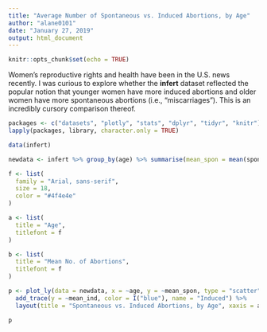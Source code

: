 ```yaml
---
title: "Average Number of Spontaneous vs. Induced Abortions, by Age"
author: "alane0101"
date: "January 27, 2019"
output: html_document
---
```


```r
knitr::opts_chunk$set(echo = TRUE)
```

Women's reproductive rights and health have been in the U.S. news recently. I was curious to explore whether the **infert** dataset reflected the popular notion that younger women have more induced abortions and older women have more spontaneous abortions (i.e., "miscarriages"). This is an incredibly cursory comparison thereof.

```r
packages <- c("datasets", "plotly", "stats", "dplyr", "tidyr", "knitr")
lapply(packages, library, character.only = TRUE)
```

```r
data(infert)

newdata <- infert %>% group_by(age) %>% summarise(mean_spon = mean(spontaneous), mean_ind = mean(induced))

f <- list(
  family = "Arial, sans-serif",
  size = 18,
  color = "#4f4e4e"
)

a <- list(
  title = "Age",
  titlefont = f
)

b <- list(
  title = "Mean No. of Abortions",
  titlefont = f
)

p <- plot_ly(data = newdata, x = ~age, y = ~mean_spon, type = "scatter", color = I("green"), name = "Spontaneous") %>%
  add_trace(y = ~mean_ind, color = I("blue"), name = "Induced") %>%
  layout(title = "Spontaneous vs. Induced Abortions, by Age", xaxis = a, yaxis = b)

p
```
